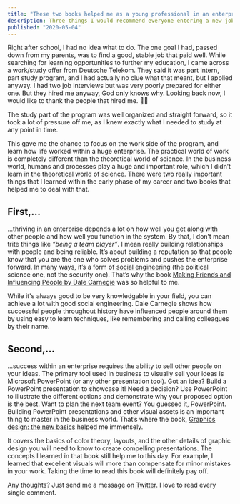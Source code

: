 ```yaml
---
title: "These two books helped me as a young professional in an enterprise world"
description: Three things I would recommend everyone entering a new job or position.
published: "2020-05-04"
---
```


Right after school, I had no idea what to do. The one goal I had, passed down from my parents, was to find a good, stable job that paid well. While searching for learning opportunities to further my education, I came across a work/study offer from Deutsche Telekom. They said it was part intern, part study program, and I had actually no clue what that meant, but I applied anyway. I had two job interviews but was very poorly prepared for either one. But they hired me anyway, God only knows why. Looking back now, I would like to thank the people that hired me. 🙏🏻

The study part of the program was well organized and straight forward, so it took a lot of pressure off me, as I knew exactly what I needed to study at any point in time.

This gave me the chance to focus on the work side of the program, and learn how life worked within a huge enterprise. The practical world of work is completely different than the theoretical world of science. In the business world, humans and processes play a huge and important role, which I didn’t learn in the theoretical world of science. There were two really important things that I learned within the early phase of my career and two books that helped me to deal with that.

## First,...

...thriving in an enterprise depends a lot on how well you get along with other people and how well you function in the system. By that, I don’t mean trite things like _“being a team player”_. I mean really building relationships with people and being reliable. It’s about building a reputation so that people know that you are the one who solves problems and pushes the enterprise forward. In many ways, it’s a form of [social engineering](<https://en.wikipedia.org/wiki/Social_engineering_(political_science)>) (the political science one, not the security one). That’s why the book [Making Friends and Influencing People by Dale Carnegie](https://amzn.to/2MKXaOe) was so helpful to me.

While it's always good to be very knowledgable in your field, you can achieve a lot with good social engineering. Dale Carnegie shows how successful people throughout history have influenced people around them by using easy to learn techniques, like remembering and calling colleagues by their name.

## Second,...

...success within an enterprise requires the ability to sell other people on your ideas. The primary tool used in business to visually sell your ideas is Microsoft PowerPoint (or any other presentation tool). Got an idea? Build a PowerPoint presentation to showcase it! Need a decision? Use PowerPoint to illustrate the different options and demonstrate why your proposed option is the best. Want to plan the next team event? You guessed it, PowerPoint. Building PowerPoint presentations and other visual assets is an important thing to master in the business world. That’s where the book, [Graphics design: the new basics](https://amzn.to/3cLBGv7) helped me immensely.

It covers the basics of color theory, layouts, and the other details of graphic design you will need to know to create compelling presentations. The concepts I learned in that book still help me to this day. For example, I learned that excellent visuals will more than compensate for minor mistakes in your work. Taking the time to read this book will definitely pay off.

Any thoughts? Just send me a message on [Twitter](https://twitter.com/zeekrey_). I love to read every single comment.
